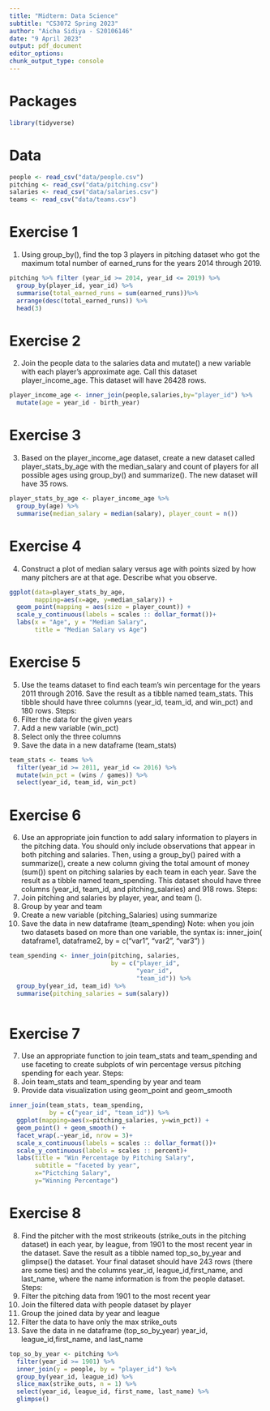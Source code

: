 ---
title: "Midterm: Data Science"
subtitle: "CS3072 Spring 2023"
author: "Aicha Sidiya - S20106146"
date: "9 April 2023"
output: pdf_document
editor_options: 
chunk_output_type: console
---

# Packages

```{r load-packages, message = FALSE, warning = FALSE}
library(tidyverse)
``` 

# Data

```{r read-in-data, message = FALSE, warning = FALSE}
people <- read_csv("data/people.csv")
pitching <- read_csv("data/pitching.csv")
salaries <- read_csv("data/salaries.csv")
teams <- read_csv("data/teams.csv")
```

# Exercise 1

1.	Using group_by(), find the top 3 players in pitching dataset who got the maximum total number of earned_runs for the years 2014 through 2019.

```{r ex-1}

pitching %>% filter (year_id >= 2014, year_id <= 2019) %>% 
  group_by(player_id, year_id) %>%
  summarise(total_earned_runs = sum(earned_runs))%>%
  arrange(desc(total_earned_runs)) %>%
  head(3)

```

# Exercise 2

2.	Join the people data to the salaries data and mutate() a new variable with each player’s approximate age. Call this dataset player_income_age. This dataset will have 26428 rows.

```{r ex-2}
player_income_age <- inner_join(people,salaries,by="player_id") %>% 
  mutate(age = year_id - birth_year)

```

# Exercise 3

3.	Based on the player_income_age dataset, create a new dataset called player_stats_by_age with the median_salary and count of players for all possible ages using group_by() and summarize(). The new dataset will have 35 rows.

```{r ex-3}
player_stats_by_age <- player_income_age %>%
  group_by(age) %>%
  summarise(median_salary = median(salary), player_count = n())
```

# Exercise 4

4.	Construct a plot of median salary versus age with points sized by how many pitchers are at that age. Describe what you observe.

```{r ex-4}
ggplot(data=player_stats_by_age, 
       mapping=aes(x=age, y=median_salary)) + 
  geom_point(mapping = aes(size = player_count)) + 
  scale_y_continuous(labels = scales :: dollar_format())+
  labs(x = "Age", y = "Median Salary", 
       title = "Median Salary vs Age")
```

# Exercise 5

5.	Use the teams dataset to find each team’s win percentage for the years 2011 through 2016. Save the result as a tibble named team_stats. This tibble should have three columns (year_id, team_id, and win_pct) and 180 rows.
Steps:
1.	Filter the data for the given years
2.	Add a new variable (win_pct)
3.	Select only the three columns
4.	Save the data in a new dataframe (team_stats)


```{r ex-5}
team_stats <- teams %>% 
  filter(year_id >= 2011, year_id <= 2016) %>%
  mutate(win_pct = (wins / games)) %>%
  select(year_id, team_id, win_pct)
```

# Exercise 6

6.	Use an appropriate join function to add salary information to players in the pitching data. You should only include observations that appear in both pitching and salaries. Then, using a group_by() paired with a summarize(), create a new column giving the total amount of money (sum()) spent on pitching salaries by each team in each year. Save the result as a tibble named team_spending. This dataset should have three columns (year_id, team_id, and pitching_salaries) and 918 rows.
Steps:
1.	Join pitching and salaries by player, year, and team ().
2.	Group by year and team
3.	Create a new variable (pitching_Salaries) using summarize
4.	Save the data in new dataframe (team_spending)
Note: when you join two datasets based on more than one variable, the syntax is:
	inner_join( dataframe1, dataframe2, by = c(“var1”, “var2”, “var3”) )


```{r ex-6}
team_spending <- inner_join(pitching, salaries, 
                            by = c("player_id", 
                                   "year_id", 
                                   "team_id")) %>%
  group_by(year_id, team_id) %>%
  summarise(pitching_salaries = sum(salary))
  
```

# Exercise 7

7.	Use an appropriate function to join team_stats and team_spending and use faceting to create subplots of win percentage versus pitching spending for each year.
Steps:
1.	Join team_stats and team_spending by year and team
2.	Provide data visualization using geom_point and geom_smooth


```{r ex-7}
inner_join(team_stats, team_spending, 
           by = c("year_id", "team_id")) %>%
  ggplot(mapping=aes(x=pitching_salaries, y=win_pct)) + 
  geom_point() + geom_smooth() +
  facet_wrap(.~year_id, nrow = 3)+
  scale_x_continuous(labels = scales :: dollar_format())+
  scale_y_continuous(labels = scales :: percent)+
  labs(title = "Win Percentage by Pitching Salary",
       subtitle = "faceted by year", 
       x="Pictching Salary", 
       y="Winning Percentage") 
```

# Exercise 8

8.	Find the pitcher with the most strikeouts (strike_outs in the pitching dataset) in each year, by league, from 1901 to the most recent year in the dataset. Save the result as a tibble named top_so_by_year and glimpse() the dataset. Your final dataset should have 243 rows (there are some ties) and the columns year_id, league_id,first_name, and last_name, where the name information is from the people dataset.
Steps:
1.	Filter the pitching data from 1901 to the most recent year
2.	Join the filtered data with people dataset by player
3.	Group the joined data by year and league
4.	Filter the data to have only the max strike_outs
5.	Save the data in ne dataframe (top_so_by_year)
year_id, league_id,first_name, and last_name

```{r ex-8}
top_so_by_year <- pitching %>% 
  filter(year_id >= 1901) %>%
  inner_join(y = people, by = "player_id") %>%
  group_by(year_id, league_id) %>%
  slice_max(strike_outs, n = 1) %>% 
  select(year_id, league_id, first_name, last_name) %>%
  glimpse()
```
